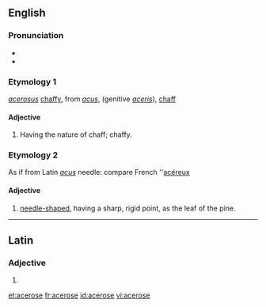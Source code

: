 ==English==

===Pronunciation===
* {{IPA|/ˈæs.əˌɹoʊs/|/ˈæs.əˌɹoʊz/}}
* {{hyphenation|ac|er|ose}}

===Etymology 1===
{{etyl|la}} ''[[acerosus]]'' [[chaffy]], from ''[[acus]]'', (genitive ''[[aceris]]''), [[chaff]]

====Adjective====
{{en-adj|-}}

# {{botany}} Having the nature of chaff; chaffy.

===Etymology 2===
As if from Latin ''[[acus]]'' needle: compare French ''[[acéreux]]

====Adjective====
{{en-adj|-}}

# {{botany}} [[needle-shaped]], having a sharp, rigid point, as the leaf of the pine.

----

==Latin==

===Adjective===
{{la-adj-form|acerōse}}

# {{inflection of|acerosus|acerōsus|voc|m|s|lang=la}}

[[et:acerose]]
[[fr:acerose]]
[[id:acerose]]
[[vi:acerose]]